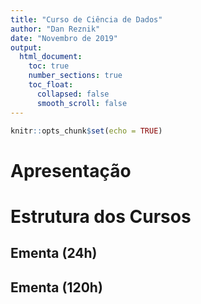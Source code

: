 ```yaml
---
title: "Curso de Ciência de Dados"
author: "Dan Reznik"
date: "Novembro de 2019"
output:
  html_document:
    toc: true
    number_sections: true
    toc_float:
      collapsed: false
      smooth_scroll: false
---
```


```r
knitr::opts_chunk$set(echo = TRUE)
```

# Apresentação

# Estrutura dos Cursos
## Ementa (24h)

## Ementa (120h)

